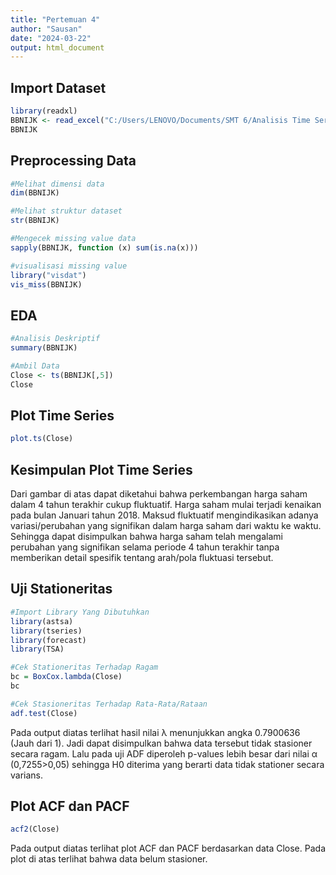 ---
title: "Pertemuan 4"
author: "Sausan"
date: "2024-03-22"
output: html_document
---

## Import Dataset
```{r}
library(readxl)
BBNIJK <- read_excel("C:/Users/LENOVO/Documents/SMT 6/Analisis Time Series/PRAK/BBNI.JK.xlsx")
BBNIJK
```

## Preprocessing Data
```{r}
#Melihat dimensi data
dim(BBNIJK)

#Melihat struktur dataset
str(BBNIJK)

#Mengecek missing value data
sapply(BBNIJK, function (x) sum(is.na(x)))

#visualisasi missing value
library("visdat")
vis_miss(BBNIJK)
```

## EDA
```{r}
#Analisis Deskriptif
summary(BBNIJK)

#Ambil Data
Close <- ts(BBNIJK[,5])
Close
```

## Plot Time Series
```{r}
plot.ts(Close)
```

## Kesimpulan Plot Time Series
Dari gambar di atas dapat diketahui bahwa perkembangan harga saham dalam 4 tahun terakhir cukup fluktuatif. Harga saham mulai terjadi kenaikan pada bulan Januari tahun 2018. 
Maksud fluktuatif mengindikasikan adanya variasi/perubahan yang signifikan dalam harga saham dari waktu ke waktu. 
Sehingga dapat disimpulkan bahwa harga saham telah mengalami perubahan yang signifikan selama periode 4 tahun terakhir tanpa memberikan detail spesifik tentang arah/pola fluktuasi tersebut.

## Uji Stationeritas
```{r}
#Import Library Yang Dibutuhkan
library(astsa)
library(tseries)
library(forecast)
library(TSA)

#Cek Stationeritas Terhadap Ragam
bc = BoxCox.lambda(Close)
bc

#Cek Stasioneritas Terhadap Rata-Rata/Rataan
adf.test(Close)
```

Pada output diatas terlihat hasil nilai λ menunjukkan angka 0.7900636 (Jauh dari 1). Jadi dapat disimpulkan bahwa data tersebut tidak stasioner secara ragam. Lalu pada uji ADF diperoleh p-values lebih besar dari nilai α (0,7255>0,05) sehingga H0 diterima yang berarti data tidak stationer secara varians. 

## Plot ACF dan PACF
```{r}
acf2(Close)
```

Pada output diatas terlihat plot ACF dan PACF berdasarkan data Close. Pada plot di atas terlihat bahwa data belum stasioner.
